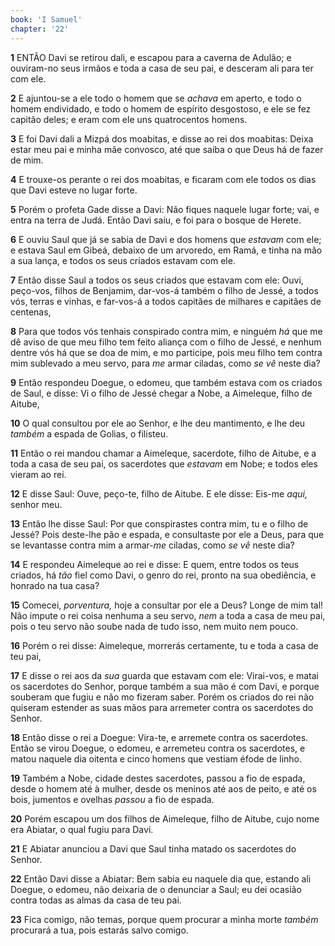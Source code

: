 ```yaml
---
book: 'I Samuel'
chapter: '22'
---
```


**1** ENTÃO Davi se retirou dali, e escapou para a caverna de Adulão; e ouviram-no seus irmãos e toda a casa de seu pai, e desceram ali para ter com ele.

**2** E ajuntou-se a ele todo o homem que se _achava_ em aperto, e todo o homem endividado, e todo o homem de espírito desgostoso, e ele se fez capitão deles; e eram com ele uns quatrocentos homens.

**3** E foi Davi dali a Mizpá dos moabitas, e disse ao rei dos moabitas: Deixa estar meu pai e minha mãe convosco, até que saiba o que Deus há de fazer de mim.

**4** E trouxe-os perante o rei dos moabitas, e ficaram com ele todos os dias que Davi esteve no lugar forte.

**5** Porém o profeta Gade disse a Davi: Não fiques naquele lugar forte; vai, e entra na terra de Judá. Então Davi saiu, e foi para o bosque de Herete.

**6** E ouviu Saul que já se sabia de Davi e dos homens que _estavam_ com ele; e estava Saul em Gibeá, debaixo de um arvoredo, em Ramá, e tinha na mão a sua lança, e todos os seus criados estavam com ele.

**7** Então disse Saul a todos os seus criados que estavam com ele: Ouvi, peço-vos, filhos de Benjamim, dar-vos-á também o filho de Jessé, a todos vós, terras e vinhas, e far-vos-á a todos capitães de milhares e capitães de centenas,

**8** Para que todos vós tenhais conspirado contra mim, e ninguém _há_ que me dê aviso de que meu filho tem feito aliança com o filho de Jessé, e nenhum dentre vós há que se doa de mim, e mo participe, pois meu filho tem contra mim sublevado a meu servo, para _me_ armar ciladas, como _se vê_ neste dia?

**9** Então respondeu Doegue, o edomeu, que também estava com os criados de Saul, e disse: Vi o filho de Jessé chegar a Nobe, a Aimeleque, filho de Aitube,

**10** O qual consultou por ele ao Senhor, e lhe deu mantimento, e lhe deu _também_ a espada de Golias, o filisteu.

**11** Então o rei mandou chamar a Aimeleque, sacerdote, filho de Aitube, e a toda a casa de seu pai, os sacerdotes que _estavam_ em Nobe; e todos eles vieram ao rei.

**12** E disse Saul: Ouve, peço-te, filho de Aitube. E ele disse: Eis-me _aqui,_ senhor meu.

**13** Então lhe disse Saul: Por que conspirastes contra mim, tu e o filho de Jessé? Pois deste-lhe pão e espada, e consultaste por ele a Deus, para que se levantasse contra mim a armar-_me_ ciladas, como _se vê_ neste dia?

**14** E respondeu Aimeleque ao rei e disse: E quem, entre todos os teus criados, há _tão_ fiel como Davi, o genro do rei, pronto na sua obediência, e honrado na tua casa?

**15** Comecei, _porventura,_ hoje a consultar por ele a Deus? Longe de mim tal! Não impute o rei coisa nenhuma a seu servo, _nem_ a toda a casa de meu pai, pois o teu servo não soube nada de tudo isso, nem muito nem pouco.

**16** Porém o rei disse: Aimeleque, morrerás certamente, tu e toda a casa de teu pai,

**17** E disse o rei aos da _sua_ guarda que estavam com ele: Virai-vos, e matai os sacerdotes do Senhor, porque também a sua mão é com Davi, e porque souberam que fugiu e não mo fizeram saber. Porém os criados do rei não quiseram estender as suas mãos para arremeter contra os sacerdotes do Senhor.

**18** Então disse o rei a Doegue: Vira-te, e arremete contra os sacerdotes. Então se virou Doegue, o edomeu, e arremeteu contra os sacerdotes, e matou naquele dia oitenta e cinco homens que vestiam éfode de linho.

**19** Também a Nobe, cidade destes sacerdotes, passou a fio de espada, desde o homem até à mulher, desde os meninos até aos de peito, e até os bois, jumentos e ovelhas _passou_ a fio de espada.

**20** Porém escapou um dos filhos de Aimeleque, filho de Aitube, cujo nome era Abiatar, o qual fugiu para Davi.

**21** E Abiatar anunciou a Davi que Saul tinha matado os sacerdotes do Senhor.

**22** Então Davi disse a Abiatar: Bem sabia eu naquele dia que, estando ali Doegue, o edomeu, não deixaria de o denunciar a Saul; eu dei ocasião contra todas as almas da casa de teu pai.

**23** Fica comigo, não temas, porque quem procurar a minha morte _também_ procurará a tua, pois estarás salvo comigo.
